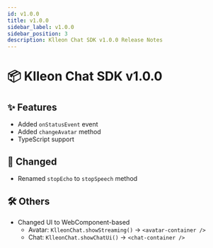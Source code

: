 ```yaml
---
id: v1.0.0
title: v1.0.0
sidebar_label: v1.0.0
sidebar_position: 3
description: Klleon Chat SDK v1.0.0 Release Notes
---
```


# 📦 Klleon Chat SDK v1.0.0

## ✨ Features

- Added `onStatusEvent` event
- Added `changeAvatar` method
- TypeScript support

## 🔁 Changed

- Renamed `stopEcho` to `stopSpeech` method

## 🛠️ Others

- Changed UI to WebComponent-based
  - Avatar: `KlleonChat.showStreaming()` → `<avatar-container />`
  - Chat: `KlleonChat.showChatUi()` → `<chat-container />`
